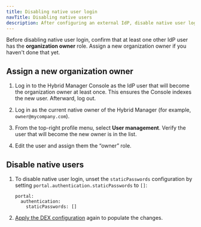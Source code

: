```yaml
---
title: Disabling native user login
navTitle: Disabling native users
description: After configuring an external IdP, disable native user login.
---
```


Before disabling native user login, confirm that at least one other IdP user has the **organization owner** role. Assign a new organization owner if you haven't done that yet.

## Assign a new organization owner 

1.  Log in to the Hybrid Manager Console as the IdP user that will become the organization owner at least once. This ensures the Console indexes the new user. Afterward, log out.

1.  Log in as the current native owner of the Hybrid Manager (for example, `owner@mycompany.com`).

1.  From the top-right profile menu, select **User management**. Verify the user that will become the new owner is in the list.   

1.  Edit the user and assign them the “owner” role.

## Disable native users

1.  To disable native user login, unset the `staticPasswords` configuration by setting `portal.authentication.staticPasswords` to `[]`:

    ```
    portal:
      authentication:
        staticPasswords: []
    ```
1.  [Apply the DEX configuration](/edb-postgres-ai/hybrid-manager/using_hybrid_manager/managing_users/apply_dex_config/) again to populate the changes.

